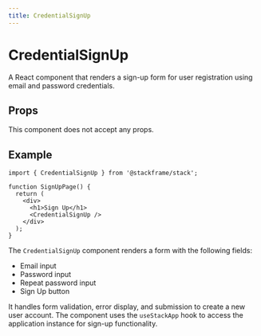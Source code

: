 ```yaml
---
title: CredentialSignUp
---
```


# CredentialSignUp

A React component that renders a sign-up form for user registration using email and password credentials.

## Props

This component does not accept any props.

## Example

```tsx
import { CredentialSignUp } from '@stackframe/stack';

function SignUpPage() {
  return (
    <div>
      <h1>Sign Up</h1>
      <CredentialSignUp />
    </div>
  );
}
```

The `CredentialSignUp` component renders a form with the following fields:

- Email input
- Password input
- Repeat password input
- Sign Up button

It handles form validation, error display, and submission to create a new user account. The component uses the `useStackApp` hook to access the application instance for sign-up functionality.